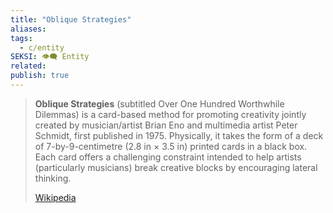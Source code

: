 ```yaml
---
title: "Oblique Strategies"
aliases: 
tags:
  - c/entity
SEKSI: 👁️‍🗨️ Entity
related:
publish: true
---
```




> **Oblique Strategies** (subtitled Over One Hundred Worthwhile Dilemmas) is a card-based method for promoting creativity jointly created by musician/artist Brian Eno and multimedia artist Peter Schmidt, first published in 1975. Physically, it takes the form of a deck of 7-by-9-centimetre (2.8 in × 3.5 in) printed cards in a black box. Each card offers a challenging constraint intended to help artists (particularly musicians) break creative blocks by encouraging lateral thinking.
>
> [Wikipedia](https://en.wikipedia.org/wiki/Oblique%20Strategies)
